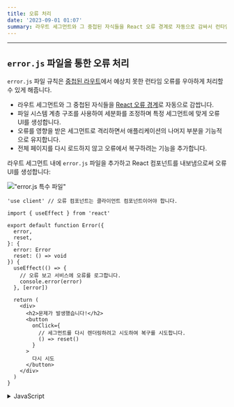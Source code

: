 ```yaml
---
title: 오류 처리
date: '2023-09-01 01:07'
summary: 라우트 세그먼트와 그 중첩된 자식들을 React 오류 경계로 자동으로 감싸서 런타임 오류를 처리합니다.
---
```


<TOCInline toc={props.toc} asDisclosure />

---

## `error.js` 파일을 통한 오류 처리

`error.js` 파일 규칙은 [중첩된 라우트](/docs/nextjs/routing#중첩-라우트)에서 예상치 못한 런타임 오류를 우아하게 처리할 수 있게 해줍니다.

- 라우트 세그먼트와 그 중첩된 자식들을 [React 오류 경계](https://react.dev/reference/react/Component#catching-rendering-errors-with-an-error-boundary)로 자동으로 감쌉니다.
- 파일 시스템 계층 구조를 사용하여 세분화를 조정하며 특정 세그먼트에 맞게 오류 UI를 생성합니다.
- 오류를 영향을 받은 세그먼트로 격리하면서 애플리케이션의 나머지 부분을 기능적으로 유지합니다.
- 전체 페이지를 다시 로드하지 않고 오류에서 복구하려는 기능을 추가합니다.

라우트 세그먼트 내에 `error.js` 파일을 추가하고 React 컴포넌트를 내보냄으로써 오류 UI를 생성합니다:

!["error.js 특수 파일"](https://nextjs.org/_next/image?url=%2Fdocs%2Flight%2Ferror-special-file.png&w=1920&q=75&dpl=dpl_3EQWD49M65DCVzGTYPK2YqHNmCjt)

```tsx filename="app/dashboard/error.tsx" switcher
'use client' // 오류 컴포넌트는 클라이언트 컴포넌트이어야 합니다.

import { useEffect } from 'react'

export default function Error({
  error,
  reset,
}: {
  error: Error
  reset: () => void
}) {
  useEffect(() => {
    // 오류 보고 서비스에 오류를 로그합니다.
    console.error(error)
  }, [error])

  return (
    <div>
      <h2>문제가 발생했습니다!</h2>
      <button
        onClick={
          // 세그먼트를 다시 렌더링하려고 시도하여 복구를 시도합니다.
          () => reset()
        }
      >
        다시 시도
      </button>
    </div>
  )
}
```

<details>
    <summary>JavaScript</summary>
```jsx filename="app/dashboard/error.js" switcher
'use client' // 오류 컴포넌트는 클라이언트 컴포넌트이어야 합니다.

import { useEffect } from 'react'

export default function Error({ error, reset }) {
  useEffect(() => {
    // 오류 보고 서비스에 오류를 로그합니다.
    console.error(error)
  }, [error])

  return (
    <div>
      <h2>문제가 발생했습니다!</h2>
      <button
        onClick={
          // 세그먼트를 다시 렌더링하려고 시도하여 복구를 시도합니다.
          () => reset()
        }
      >
        다시 시도
      </button>
    </div>
  )
}
```
</details>

---

## `error.js`의 동작 방식

!["error.js 동작 방식"](https://nextjs.org/_next/image?url=%2Fdocs%2Flight%2Ferror-overview.png&w=1920&q=75&dpl=dpl_3EQWD49M65DCVzGTYPK2YqHNmCjt)

- `error.js`는 중첩된 자식 세그먼트나 `page.js` 컴포넌트를 **감싸는** [React 오류 경계](https://react.dev/reference/react/Component#catching-rendering-errors-with-an-error-boundary)를 자동으로 생성합니다.
- `error.js` 파일에서 내보낸 React 컴포넌트는 **대체** 컴포넌트로 사용됩니다.
- 오류 경계 내에서 오류가 발생하면, 해당 오류는 **포함**되며, 대체 컴포넌트가 **렌더링**됩니다.
- 대체 오류 컴포넌트가 활성화되어 있을 때, 오류 경계 **위**의 레이아웃은 상태를 **유지**하며 **상호 작용이 가능**하고, 오류 컴포넌트는 오류에서 복구하는 기능을 표시할 수 있습니다.

### 오류에서 복구하기

오류의 원인은 때때로 일시적일 수 있습니다. 이러한 경우, 단순히 다시 시도하는 것만으로 문제를 해결할 수 있습니다.

오류 컴포넌트는 `reset()` 함수를 사용하여 사용자에게 오류에서 복구하도록 시도할 수 있습니다. 실행될 때, 이 함수는 오류 경계의 내용을 다시 렌더링하려고 시도합니다. 성공하면, 대체 오류 컴포넌트는 다시 렌더링의 결과로 교체됩니다.

```tsx filename="app/dashboard/error.tsx" switcher
'use client'

export default function Error({
  error,
  reset,
}: {
  error: Error
  reset: () => void
}) {
  return (
    <div>
      <h2>문제가 발생했습니다!</h2>
      <button onClick={() => reset()}>다시 시도</button>
    </div>
  )
}
```

<details>
    <summary>JavaScript</summary>
```jsx filename="app/dashboard/error.js" switcher
'use client'

export default function Error({ error, reset }) {
  return (
    <div>
      <h2>문제가 발생했습니다!</h2>
      <button onClick={() => reset()}>다시 시도</button>
    </div>
  )
}
```
</details>

---

## 중첩 라우트

[특별한 파일](/docs/nextjs/routing#파일-규칙)을 통해 생성된 React 컴포넌트들은 [특정 중첩 계층](/docs/nextjs/routing#컴포넌트-계층-구조)에서 렌더링됩니다.

예를 들어, 두 개의 세그먼트를 포함하는 중첩 라우트가 `layout.js` 및 `error.js` 파일을 포함하면 다음 _간단한_ 컴포넌트 계층에서 렌더링됩니다:

!["중첩 오류 컴포넌트 계층"](https://nextjs.org/_next/image?url=%2Fdocs%2Flight%2Fnested-error-component-hierarchy.png&w=1920&q=75&dpl=dpl_3EQWD49M65DCVzGTYPK2YqHNmCjt)

중첩된 컴포넌트 계층은 중첩된 라우트의 `error.js` 파일의 동작에 영향을 줍니다:

- 오류는 가장 가까운 부모 오류 경계로 전달됩니다. 이는 `error.js` 파일이 모든 중첩된 자식 세그먼트의 오류를 처리한다는 것을 의미합니다. 라우트의 중첩 폴더의 다양한 레벨에 `error.js` 파일을 배치함으로써 더욱 세밀한 오류 UI를 구현할 수 있습니다.
- `error.js` 경계는 **동일한** 세그먼트의 `layout.js` 컴포넌트에서 발생하는 오류를 처리하지 **않습니다**. 왜냐하면 오류 경계는 레이아웃 컴포넌트 **안쪽**에 중첩되어 있기 때문입니다.

---

## 레이아웃에서의 오류 처리

`error.js` 경계는 **동일한 세그먼트**의 `layout.js` 또는 `template.js` 컴포넌트에서 발생하는 오류를 잡아내지 **않습니다**. 이 [의도적 계층 구조](#중첩-라우트)는 오류가 발생했을 때 형제 라우트간에 공유되는 중요한 UI(예: 내비게이션)가 보이고 기능하도록 유지합니다.

특정 레이아웃 또는 템플릿 내의 오류를 처리하려면, 레이아웃의 부모 세그먼트에 `error.js` 파일을 배치합니다.

<StyleImportant>루트 레이아웃 또는 템플릿 내의 오류를 처리하려면, `error.js`의 변형 버전인 `global-error.js`를 사용</StyleImportant>합니다.

### 루트 레이아웃에서의 오류 처리: app/global-error.js 사용

<StyleWarning>루트 `app/error.js` 경계는 루트 `app/layout.js` 또는 `app/template.js` 컴포넌트에서 발생하는 오류를 잡아내지 **않습니다**.</StyleWarning>

이러한 루트 컴포넌트에서의 오류를 특별히 처리하려면, 루트 `app` 디렉토리에 위치한 `error.js`의 변형 버전인 `app/global-error.js`를 사용합니다.

루트 `error.js`와 달리, `global-error.js` 오류 경계는 **전체** 애플리케이션을 감싸고, 그 대체 컴포넌트는 활성 상태일 때 루트 레이아웃을 대체합니다. 이 때문에 `global-error.js`는 자체 `<html>` 및 `<body>` 태그를 정의해야 한다는 것을 유의해야 합니다.

`global-error.js`는 가장 세밀하지 않은 오류 UI이며, 전체 애플리케이션에 대한 "모든 것을 잡는" 오류 처리로 간주될 수 있습니다. 루트 컴포넌트는 일반적으로 동적이지 않기 때문에 자주 트리거되지 않으며, 다른 `error.js` 경계가 대부분의 오류를 잡아냅니다.

`global-error.js`가 정의되어 있더라도, 전역적으로 공유되는 UI와 브랜딩을 포함하는 루트 레이아웃 **내부**에서 렌더링될 대체 컴포넌트를 정의하는 루트 `error.js`를 정의하는 것이 여전히 권장됩니다.

```tsx filename="app/global-error.tsx" switcher
'use client'

export default function GlobalError({
  error,
  reset,
}: {
  error: Error
  reset: () => void
}) {
  return (
    <html>
      <body>
        <h2>문제가 발생했습니다!</h2>
        <button onClick={() => reset()}>다시 시도</button>
      </body>
    </html>
  )
}
```
<details>
    <summary>JavaScript</summary>
```jsx filename="app/global-error.js" switcher
'use client'

export default function GlobalError({ error, reset }) {
  return (
    <html>
      <body>
        <h2>문제가 발생했습니다!</h2>
        <button onClick={() => reset()}>다시 시도</button>
      </body>
    </html>
  )
}
```
</details>

---

## 서버 오류 처리

서버 컴포넌트 내에서 오류가 발생하면 Next.js는 `error` prop로 가장 가까운 `error.js` 파일에 `Error` 객체(프로덕션에서는 민감한 오류 정보가 제거된)를 전달합니다.

### 민감한 오류 정보 보안

프로덕션 환경에서는 클라이언트에 전달된 `Error` 객체는 일반적인 `message`와 `digest` 속성만을 포함합니다.

이는 오류에 포함된 잠재적으로 민감한 정보를 클라이언트에 누출하는 것을 방지하기 위한 보안 조치입니다.

`message` 속성에는 오류에 대한 일반적인 메시지가 포함되어 있으며, `digest` 속성에는 서버측 로그의 해당 오류와 일치시키는 데 사용할 수 있는 자동 생성된 오류의 해시가 포함됩니다.

개발 중에는 클라이언트에 전달된 `Error` 객체가 직렬화되어 원래의 오류의 `message`를 포함하여 디버깅이 더 쉽게 됩니다.



